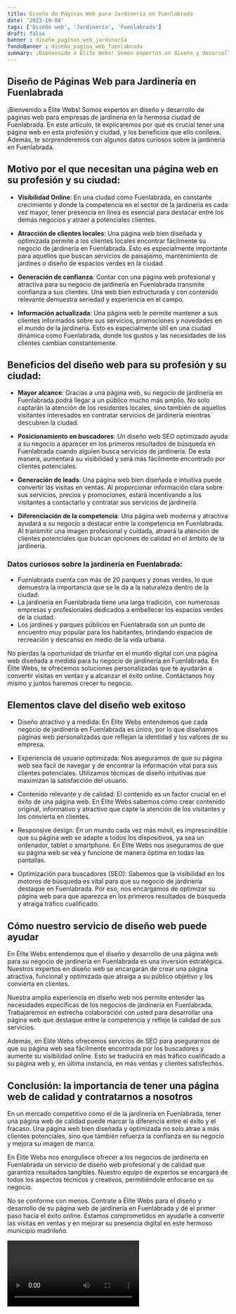 ```yaml
---
title: Diseño de Páginas Web para Jardinería en Fuenlabrada
date: '2023-10-04'
tags: ['Diseño web', 'Jardinería', 'Fuenlabrada']
draft: false
banner : diseño_paginas_web_jardinería
fondoBanner : diseño_pagina_web_fuenlabrada
summary: ¡Bienvenido a Élite Webs! Somos expertos en diseño y desarrollo de páginas web para empresas de jardinería en la hermosa ciudad de Fuenlabrada. En este artículo, te explicaremos por qué es crucial tener una página web en esta profesión y ciudad, y los beneficios que ello conlleva. Además, te sorprenderemos con algunos datos curiosos sobre la jardinería en Fuenlabrada.
---
```


## Diseño de Páginas Web para Jardinería en Fuenlabrada

¡Bienvenido a Élite Webs! Somos expertos en diseño y desarrollo de páginas web para empresas de jardinería en la hermosa ciudad de Fuenlabrada. En este artículo, te explicaremos por qué es crucial tener una página web en esta profesión y ciudad, y los beneficios que ello conlleva. Además, te sorprenderemos con algunos datos curiosos sobre la jardinería en Fuenlabrada.

## Motivo por el que necesitan una página web en su profesión y su ciudad:

- **Visibilidad Online**: En una ciudad como Fuenlabrada, en constante crecimiento y donde la competencia en el sector de la jardinería es cada vez mayor, tener presencia en línea es esencial para destacar entre los demás negocios y atraer a potenciales clientes.

- **Atracción de clientes locales**: Una página web bien diseñada y optimizada permite a los clientes locales encontrar fácilmente su negocio de jardinería en Fuenlabrada. Esto es especialmente importante para aquellos que buscan servicios de paisajismo, mantenimiento de jardines o diseño de espacios verdes en la ciudad.

- **Generación de confianza**: Contar con una página web profesional y atractiva para su negocio de jardinería en Fuenlabrada transmite confianza a sus clientes. Una web bien estructurada y con contenido relevante demuestra seriedad y experiencia en el campo.

- **Información actualizada**: Una página web le permite mantener a sus clientes informados sobre sus servicios, promociones y novedades en el mundo de la jardinería. Esto es especialmente útil en una ciudad dinámica como Fuenlabrada, donde los gustos y las necesidades de los clientes cambian constantemente.

## Beneficios del diseño web para su profesión y su ciudad:

- **Mayor alcance**: Gracias a una página web, su negocio de jardinería en Fuenlabrada podrá llegar a un público mucho más amplio. No solo captarán la atención de los residentes locales, sino también de aquellos visitantes interesados en contratar servicios de jardinería mientras descubren la ciudad.

- **Posicionamiento en buscadores**: Un diseño web SEO optimizado ayuda a su negocio a aparecer en los primeros resultados de búsqueda en Fuenlabrada cuando alguien busca servicios de jardinería. De esta manera, aumentará su visibilidad y será más fácilmente encontrado por clientes potenciales.

- **Generación de leads**: Una página web bien diseñada e intuitiva puede convertir las visitas en ventas. Al proporcionar información clara sobre sus servicios, precios y promociones, estará incentivando a los visitantes a contactarlo y contratar sus servicios de jardinería.

- **Diferenciación de la competencia**: Una página web moderna y atractiva ayudará a su negocio a destacar entre la competencia en Fuenlabrada. Al transmitir una imagen profesional y cuidada, atraerá la atención de clientes potenciales que buscan opciones de calidad en el ámbito de la jardinería.

### Datos curiosos sobre la jardinería en Fuenlabrada:

- Fuenlabrada cuenta con más de 20 parques y zonas verdes, lo que demuestra la importancia que se le da a la naturaleza dentro de la ciudad.
- La jardinería en Fuenlabrada tiene una larga tradición, con numerosas empresas y profesionales dedicados a embellecer los espacios verdes de la ciudad.
- Los jardines y parques públicos en Fuenlabrada son un punto de encuentro muy popular para los habitantes, brindando espacios de recreación y descanso en medio de la vida urbana.

No pierdas la oportunidad de triunfar en el mundo digital con una página web diseñada a medida para tu negocio de jardinería en Fuenlabrada. En Élite Webs, te ofrecemos soluciones personalizadas que te ayudarán a convertir visitas en ventas y a alcanzar el éxito online. Contáctanos hoy mismo y juntos haremos crecer tu negocio.

<GifSeo />

<Cta />

## Elementos clave del diseño web exitoso

- Diseño atractivo y a medida: En Élite Webs entendemos que cada negocio de jardinería en Fuenlabrada es único, por lo que diseñamos páginas web personalizadas que reflejan la identidad y los valores de su empresa.

- Experiencia de usuario optimizada: Nos aseguramos de que su página web sea fácil de navegar y de encontrar la información vital para sus clientes potenciales. Utilizamos técnicas de diseño intuitivas que maximizan la satisfacción del usuario.

- Contenido relevante y de calidad: El contenido es un factor crucial en el éxito de una página web. En Élite Webs sabemos cómo crear contenido original, informativo y atractivo que capte la atención de los visitantes y los convierta en clientes.

- Responsive design: En un mundo cada vez más móvil, es imprescindible que su página web se adapte a todos los dispositivos, ya sea un ordenador, tablet o smartphone. En Élite Webs nos aseguramos de que su página web se vea y funcione de manera óptima en todas las pantallas.

- Optimización para buscadores (SEO): Sabemos que la visibilidad en los motores de búsqueda es vital para que su negocio de jardinería destaque en Fuenlabrada. Por eso, nos encargamos de optimizar su página web para que aparezca en los primeros resultados de búsqueda y atraiga tráfico cualificado.

## Cómo nuestro servicio de diseño web puede ayudar

En Élite Webs entendemos que el diseño y desarrollo de una página web para su negocio de jardinería en Fuenlabrada es una inversión estratégica. Nuestros expertos en diseño web se encargarán de crear una página atractiva, funcional y optimizada que atraiga a su público objetivo y los convierta en clientes.

Nuestra amplia experiencia en diseño web nos permite entender las necesidades específicas de los negocios de jardinería en Fuenlabrada. Trabajaremos en estrecha colaboración con usted para desarrollar una página web que destaque entre la competencia y refleje la calidad de sus servicios.

Además, en Élite Webs ofrecemos servicios de SEO para asegurarnos de que su página web sea fácilmente encontrada por los buscadores y aumente su visibilidad online. Esto se traducirá en más tráfico cualificado a su página web y, en última instancia, en más ventas y clientes satisfechos.

## Conclusión: la importancia de tener una página web de calidad y contratarnos a nosotros

En un mercado competitivo como el de la jardinería en Fuenlabrada, tener una página web de calidad puede marcar la diferencia entre el éxito y el fracaso. Una página web bien diseñada y optimizada no solo atrae a más clientes potenciales, sino que también refuerza la confianza en su negocio y mejora su imagen de marca.

En Élite Webs nos enorgullece ofrecer a los negocios de jardinería en Fuenlabrada un servicio de diseño web profesional y de calidad que garantiza resultados tangibles. Nuestro equipo de expertos se encargará de todos los aspectos técnicos y creativos, permitiéndole enfocarse en su negocio.

No se conforme con menos. Contrate a Élite Webs para el diseño y desarrollo de su página web de jardinería en Fuenlabrada y dé el primer paso hacia el éxito online. Estamos comprometidos en ayudarle a convertir las visitas en ventas y en mejorar su presencia digital en este hermoso municipio madrileño.

<Video />

<CtaBot job='Jardinería' city='Fuenlabrada'/>

<Gmaps query='Fuenlabrada+españa+maps' />